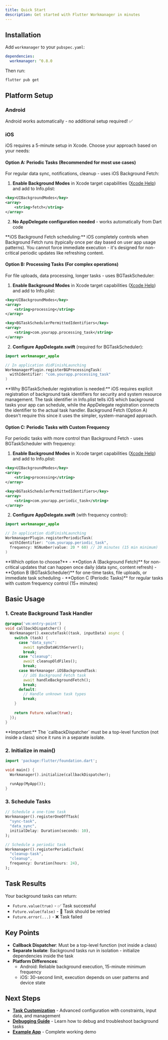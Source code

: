 ```yaml
---
title: Quick Start
description: Get started with Flutter Workmanager in minutes
---
```


## Installation

Add `workmanager` to your `pubspec.yaml`:

```yaml
dependencies:
  workmanager: ^0.8.0
```

Then run:
```bash
flutter pub get
```

## Platform Setup

### Android
Android works automatically - no additional setup required! ✅

### iOS
iOS requires a 5-minute setup in Xcode. Choose your approach based on your needs:

#### Option A: Periodic Tasks (Recommended for most use cases)
For regular data sync, notifications, cleanup - uses iOS Background Fetch:

1. **Enable Background Modes** in Xcode target capabilities ([Xcode Help](https://help.apple.com/xcode/mac/current/#/devbfa1532c4)) and add to Info.plist:
```xml
<key>UIBackgroundModes</key>
<array>
    <string>fetch</string>
</array>
```

2. **No AppDelegate configuration needed** - works automatically from Dart code

<Warning>
**iOS Background Fetch scheduling:** iOS completely controls when Background Fetch runs (typically once per day based on user app usage patterns). You cannot force immediate execution - it's designed for non-critical periodic updates like refreshing content.
</Warning>

#### Option B: Processing Tasks (For complex operations)
For file uploads, data processing, longer tasks - uses BGTaskScheduler:

1. **Enable Background Modes** in Xcode target capabilities ([Xcode Help](https://help.apple.com/xcode/mac/current/#/devbfa1532c4)) and add to Info.plist:
```xml
<key>UIBackgroundModes</key>
<array>
    <string>processing</string>
</array>

<key>BGTaskSchedulerPermittedIdentifiers</key>
<array>
    <string>com.yourapp.processing_task</string>
</array>
```

2. **Configure AppDelegate.swift** (required for BGTaskScheduler):
```swift
import workmanager_apple

// In application didFinishLaunching
WorkmanagerPlugin.registerBGProcessingTask(
  withIdentifier: "com.yourapp.processing_task"
)
```

<Info>
**Why BGTaskScheduler registration is needed:** iOS requires explicit registration of background task identifiers for security and system resource management. The task identifier in Info.plist tells iOS which background tasks your app can schedule, while the AppDelegate registration connects the identifier to the actual task handler. Background Fetch (Option A) doesn't require this since it uses the simpler, system-managed approach.
</Info>

#### Option C: Periodic Tasks with Custom Frequency
For periodic tasks with more control than Background Fetch - uses BGTaskScheduler with frequency:

1. **Enable Background Modes** in Xcode target capabilities ([Xcode Help](https://help.apple.com/xcode/mac/current/#/devbfa1532c4)) and add to Info.plist:
```xml
<key>UIBackgroundModes</key>
<array>
    <string>processing</string>
</array>

<key>BGTaskSchedulerPermittedIdentifiers</key>
<array>
    <string>com.yourapp.periodic_task</string>
</array>
```

2. **Configure AppDelegate.swift** (with frequency control):
```swift
import workmanager_apple

// In application didFinishLaunching
WorkmanagerPlugin.registerPeriodicTask(
  withIdentifier: "com.yourapp.periodic_task",
  frequency: NSNumber(value: 20 * 60) // 20 minutes (15 min minimum)
)
```

<Success>
**Which option to choose?** 
- **Option A (Background Fetch)** for non-critical updates that can happen once daily (data sync, content refresh)
- **Option B (BGTaskScheduler)** for one-time tasks, file uploads, or immediate task scheduling  
- **Option C (Periodic Tasks)** for regular tasks with custom frequency control (15+ minutes)
</Success>

## Basic Usage

### 1. Create Background Task Handler

```dart
@pragma('vm:entry-point')
void callbackDispatcher() {
  Workmanager().executeTask((task, inputData) async {
    switch (task) {
      case "data_sync":
        await syncDataWithServer();
        break;
      case "cleanup": 
        await cleanupOldFiles();
        break;
      case Workmanager.iOSBackgroundTask:
        // iOS Background Fetch task
        await handleBackgroundFetch();
        break;
      default:
        // Handle unknown task types
        break;
    }
    
    return Future.value(true);
  });
}
```

<Info>
**Important:** The `callbackDispatcher` must be a top-level function (not inside a class) since it runs in a separate isolate.
</Info>

### 2. Initialize in main()

```dart
import 'package:flutter/foundation.dart';

void main() {
  Workmanager().initialize(callbackDispatcher);
  
  runApp(MyApp());
}
```

### 3. Schedule Tasks

```dart
// Schedule a one-time task
Workmanager().registerOneOffTask(
  "sync-task",
  "data_sync",
  initialDelay: Duration(seconds: 10),
);

// Schedule a periodic task
Workmanager().registerPeriodicTask(
  "cleanup-task",
  "cleanup",
  frequency: Duration(hours: 24),
);
```

## Task Results

Your background tasks can return:

- `Future.value(true)` - ✅ Task successful
- `Future.value(false)` - 🔄 Task should be retried
- `Future.error(...)` - ❌ Task failed


## Key Points

- **Callback Dispatcher**: Must be a top-level function (not inside a class)
- **Separate Isolate**: Background tasks run in isolation - initialize dependencies inside the task
- **Platform Differences**: 
  - Android: Reliable background execution, 15-minute minimum frequency
  - iOS: 30-second limit, execution depends on user patterns and device state


## Next Steps

- **[Task Customization](customization)** - Advanced configuration with constraints, input data, and management
- **[Debugging Guide](debugging)** - Learn how to debug and troubleshoot background tasks  
- **[Example App](https://github.com/fluttercommunity/flutter_workmanager/tree/main/example)** - Complete working demo